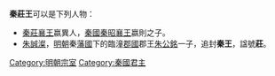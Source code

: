 '''秦莊王'''可以是下列人物：
* [[秦莊襄王|秦莊襄王]]嬴異人，[[秦國|秦國]][[秦昭襄王|秦昭襄王]]嬴則之子。
* [[朱誠澯|朱誠澯]]，[[明朝|明朝]]秦[[藩國|藩國]]下的臨潼[[郡國|郡國]]郡王[[朱公銘|朱公銘]]一子，追封'''秦王'''，諡號'''莊'''。

{{disambig|Cat=三字封號消歧義}}


[[Category:明朝宗室|Category:明朝宗室]]
[[Category:秦國君主|Category:秦國君主]]